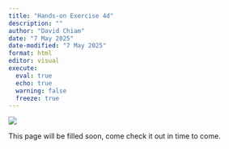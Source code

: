 ```yaml
---
title: "Hands-on Exercise 4d"
description: ""
author: "David Chiam"
date: "7 May 2025"
date-modified: "7 May 2025"
format: html
editor: visual
execute: 
  eval: true
  echo: true
  warning: false
  freeze: true
---
```


![](/Images/Under%20Construction.jpg)

This page will be filled soon, come check it out in time to come.

